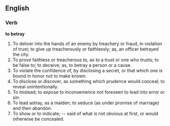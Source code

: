 ==English==

===Verb===

'''to betray'''

#To deliver into the hands of an enemy by treachery or fraud, in violation of trust; to give up treacherously or faithlessly; as, an officer betrayed the city.
#To prove faithless or treacherous to, as to a trust or one who trusts; to be false to; to deceive; as, to betray a person or a cause.
#To violate the confidence of, by disclosing a secret, or that which one is bound in honor not to make known.
#To disclose or discover, as something which prudence would conceal; to reveal unintentionally.
#To mislead; to expose to inconvenience not foreseen to lead into error or sin.
#To lead astray, as a maiden; to seduce (as under promise of marriage) and then abandon.
#To show or to indicate; -- said of what is not obvious at first, or would otherwise be concealed.